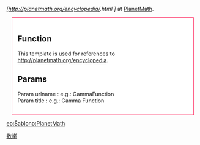 ''[http://planetmath.org/encyclopedia/{{{urlname}}}.html {{Serif|{{{title}}}}}]'' at [[PlanetMath]].<noinclude>

<div style="margin:1em; padding:1em; border:solid 1px #FF0040; background-color:#FFFFFF">
== Function ==

This template is used for references to http://planetmath.org/encyclopedia.

== Params ==

; Param urlname : e.g.: GammaFunction
; Param title : e.g.: Gamma Function
</div>

[[Category:數學模板|{{PAGENAME}}]]
[[Category:外部资源模板|数学]]

[[eo:Ŝablono:PlanetMath]]
</noinclude>